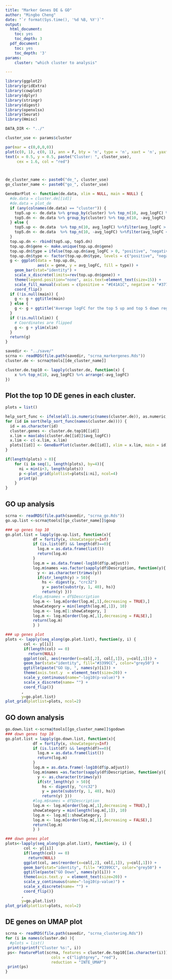 ```yaml
---
title: "Marker Genes DE & GO"
author: "Mingbo Cheng"
date: "`r format(Sys.time(), '%d %B, %Y')`" 
output:
  html_document:
    toc: yes
    toc_depth: 3
  pdf_document:
    toc: yes
    toc_depth: '3'
params:
    cluster: "which cluster to analysis"

---
```


```r
library(ggplot2)
library(gridExtra)
library(cowplot)
library(dplyr) 
library(stringr)
library(digest)
library(openxlsx)
library(Seurat)
library(Hmisc)

DATA_DIR <- "../"

cluster_use <- params$cluster

par(mar = c(0,0,0,0))
plot(c(0, 1), c(0, 1), ann = F, bty = 'n', type = 'n', xaxt = 'n', yaxt = 'n')
text(x = 0.5, y = 0.5, paste("Cluster: ", cluster_use), 
     cex = 1.6, col = "red")



de_cluster_name <- paste0("de_", cluster_use)
go_cluster_name <- paste0("go_", cluster_use)

GeneBarPlot <- function(de.data, xlim = NULL, main = NULL) {
  #de.data = cluster.de[[id]]
  #de.data = plot_de
  if (any(colnames(de.data) == "cluster")) {
    top5.up <- de.data %>% group_by(cluster) %>% top_n(10, avg_logFC) %>%filter(avg_logFC > 0) %>% arrange(-avg_logFC)
    top5.dn <- de.data %>% group_by(cluster) %>% top_n(10, -avg_logFC) %>%filter(avg_logFC < 0) %>% arrange(-avg_logFC)
  } else {
    top5.up <- de.data  %>% top_n(10, avg_logFC) %>%filter(avg_logFC > 0) %>% arrange(-avg_logFC)
    top5.dn <- de.data  %>% top_n(10, -avg_logFC) %>%filter(avg_logFC < 0) %>% arrange(-avg_logFC)
  }
  top.up.dn <- rbind(top5.up, top5.dn)
  top.up.dn$gene <- make.unique(top.up.dn$gene)
  top.up.dn$type = ifelse(top.up.dn$avg_logFC > 0, "positive", "negative")
  top.up.dn$type <- factor(top.up.dn$type, levels = c("positive", "negative"))
  g <- ggplot(data = top.up.dn,
              aes(x = gene, y = avg_logFC, fill = type)) +
    geom_bar(stat="identity") +
    scale_x_discrete(limits=rev(top.up.dn$gene)) +
    theme(legend.position="none", axis.text=element_text(size=15)) +
    scale_fill_manual(values = c(positive = "#E41A1C", negative = "#377EB8")) +
    coord_flip()
  if (!is.null(main)) {
    g <- g + ggtitle(main)
  } else {
    g <- g + ggtitle("Average logFC for the top 5 up and top 5 down regulated genes")
  }
  if (!is.null(xlim)) {
    # Coordinates are flipped
    g <- g + ylim(xlim)
  }
  return(g)
}

savedir <- "../save/"
scrna <- readRDS(file.path(savedir, "scrna_markergenes.Rds"))
cluster.de <- scrna@tools[[de_cluster_name]]

cluster.de.top10 <- lapply(cluster.de, function(x) {
    x %>% top_n(10, avg_logFC) %>% arrange(-avg_logFC)
})

```


## Plot the top 10 DE genes in each cluster.

```r

plots = list()

help_sort_func <- ifelse(all.is.numeric(names(cluster.de)), as.numeric, function(x){x})
for (id in sort(help_sort_func(names(cluster.de)))) {
  id = as.character(id)
  cluster.genes <- cluster.de.top10[[id]]
  x.lim = max(abs(cluster.de[[id]]$avg_logFC))
  x.lim <- c(-x.lim, x.lim)
  plots[[id]] <- GeneBarPlot(cluster.de[[id]], xlim = x.lim, main = id)
}

if(length(plots) > 0){
	for (i in seq(1, length(plots), by=4)){
	  ni = min(i+3, length(plots))
	  p <-plot_grid(plotlist=plots[i:ni], ncol=4)
	  print(p)
	}
}

```

## GO up analysis


```r
scrna <- readRDS(file.path(savedir, "scrna_go.Rds"))
go.up.list <-scrna@tools[[go_cluster_name]]$goup

### up genes top 10
go.plot.list = lapply(go.up.list, function(x){ 
            df = fortify(x, showCategory=Inf)
            if (is.list(df) && length(df)==0){
              log.m = as.data.frame(list())
              return(log.m)
            }
            log.m = as.data.frame(-log10(df$p.adjust))
            log.m$names =as.factor(sapply(df$Description, function(y){
              y <- as.character(trimws(y))
              if(str_length(y) > 50){
                hs <- digest(y, "crc32") 
                y = paste(substr(y, 1, 40), hs)}
                return(y) })) 
            #log.m$names = df$Description
            log.m <- log.m[order(log.m[,1],decreasing = TRUE),]
            showCategory = min(length(log.m[,1]), 10) 
            log.m <- log.m[1:showCategory, ]
            log.m <- log.m[order(log.m[,1],decreasing = FALSE),]    
            return(log.m)
            } )

### up genes plot
plots <- lapply(seq_along(go.plot.list), function(y, i) {
        col <- y[[i]] 
        if(length(col) == 0)
          return(NULL)
        ggplot(col, aes(reorder(x=col[,2], col[,1]), y=col[,1])) + 
        geom_bar(stat="identity", fill="#3399CC", color="grey50") +
        ggtitle(paste("GO Up, ", names(y)[i])) +
        theme(axis.text.y  = element_text(size=20)) +
        scale_y_continuous(name="-log10(p-value)") +
        scale_x_discrete(name= "") +
        coord_flip()}
       ,
       y=go.plot.list)
plot_grid(plotlist=plots, ncol=2)
```

## GO down analysis

```r

go.down.list <-scrna@tools[[go_cluster_name]]$godown
### down genes top 10
go.plot.list = lapply(go.down.list, function(x){
            df = fortify(x, showCategory=Inf)
            if (is.list(df) && length(df)==0){
              log.m = as.data.frame(list())
              return(log.m)
            }
            log.m = as.data.frame(-log10(df$p.adjust))
            log.m$names =as.factor(sapply(df$Description, function(y){
              y <- as.character(trimws(y))
              if(str_length(y) > 50){
                hs <- digest(y, "crc32") 
                y = paste(substr(y, 1, 40), hs)}
                return(y) })) 
            #log.m$names = df$Description
            log.m <- log.m[order(log.m[,1],decreasing = TRUE),]
            showCategory = min(length(log.m[,1]), 10)
            log.m <- log.m[1:showCategory, ]
            log.m <- log.m[order(log.m[,1],decreasing = FALSE),]
            return(log.m)
            } )

### down genes plot
plots<-lapply(seq_along(go.plot.list), function(y, i) {
        col <- y[[i]]
        if(length(col) == 0)
          return(NULL)
        ggplot(col, aes(reorder(x=col[,2], col[,1]), y=col[,1])) +
        geom_bar(stat="identity", fill= "#3399CC", color="grey50") +
        ggtitle(paste("GO Down", names(y)[i])) +
        theme(axis.text.y  = element_text(size=20)) +
        scale_y_continuous(name="-log10(p-value)") +
        scale_x_discrete(name= "") +
        coord_flip()}
       ,
       y=go.plot.list)
plot_grid(plotlist=plots, ncol=2)
```

## DE genes on UMAP plot

```r
scrna <- readRDS(file.path(savedir, "scrna_clustering.Rds"))
for (i in names(cluster.de) ){
  #plots = list()
 print(sprintf("Cluster %s:", i)) 
 ps<- FeaturePlot(scrna, features = cluster.de.top10[[as.character(i)]]$gene,
                    cols = c("lightgrey", "red"),
                    reduction = "INTE_UMAP")
 print(ps)
}
```

